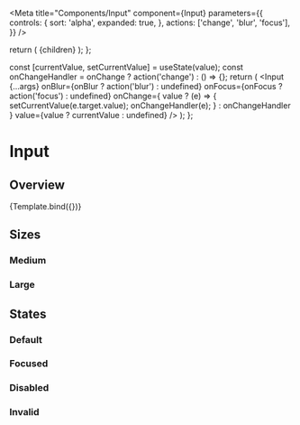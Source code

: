 


<Meta
  title="Components/Input"
  component={Input}
  parameters={{
    controls: {
      sort: 'alpha',
      expanded: true,
    },
    actions: ['change', 'blur', 'focus'],
  }}
/>

  return (
    <Box w="100%" maxW="250px">
      {children}
    </Box>
  );
};

  const [currentValue, setCurrentValue] = useState(value);
  const onChangeHandler = onChange ? action('change') : () => {};
  return (
    <Container>
      <Input
        {...args}
        onBlur={onBlur ? action('blur') : undefined}
        onFocus={onFocus ? action('focus') : undefined}
        onChange={
          value
            ? (e) => {
                setCurrentValue(e.target.value);
                onChangeHandler(e);
              }
            : onChangeHandler
        }
        value={value ? currentValue : undefined}
      />
    </Container>
  );
};

# Input

## Overview

<Canvas>
  <Story
    name="Overview"
    args={{
      placeholder: 'Placeholder',
      isDisabled: false,
      isInvalid: false,
      size: 'lg',
      onChange: true,
      onFocus: false,
      onBlur: false,
      autoFocus: false,
    }}
    argTypes={{
      value: {
        defaultValue: '',
        control: { type: 'text', placeholder: 'xxxxxx' },
        type: { name: 'string', required: false },
        description: 'use value prop when you want controlled input',
      },
      size: {
        options: ['md', 'lg'],
        control: { type: 'radio' },
      },
    }}
  >
    {Template.bind({})}
  </Story>
</Canvas>

<ArgsTable story="Overview" />

## Sizes

### Medium

<Canvas>
  <Story id="components-input-sizes--medium" />
</Canvas>

### Large

<Canvas>
  <Story id="components-input-sizes--large" />
</Canvas>

## States

### Default

<Canvas>
  <Story id="components-input-states--default-story" />
</Canvas>

### Focused

<Canvas>
  <Story id="components-input-states--focused" />
</Canvas>

### Disabled

<Canvas>
  <Story id="components-input-states--disabled" />
</Canvas>

### Invalid

<Canvas>
  <Story id="components-input-states--invalid" />
</Canvas>
